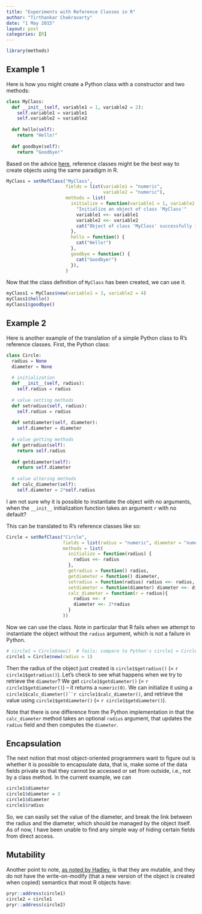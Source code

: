 ```yaml
---
title: "Experiments with Reference Classes in R"
author: "Tirthankar Chakravarty"
date: "1 May 2015"
layout: post
categories: [R]
---
```

```r
library(methods)
```

## Example 1
Here is how you might create a Python class with a constructor and two methods:

```python
class MyClass:
  def __init__(self, variable1 = 1, variable2 = 2):
    self.variable1 = variable1
    self.variable2 = variable2
  
  def hello(self):
    return "Hello!"
  
  def goodbye(self):
    return "Goodbye!"
```

Based on the advice [here](http://stackoverflow.com/q/11561284/1414455), reference classes might be the best way to create objects using the same paradigm in R.  

```r
MyClass = setRefClass("MyClass", 
                      fields = list(variable1 = "numeric",
                                    variable2 = "numeric"),
                      methods = list(
                        initialize = function(variable1 = 1, variable2 = 2) {
                          "Initialize an object of class 'MyClass'"
                          variable1 <<- variable1
                          variable2 <<- variable2
                          cat("Object of class 'MyClass' successfully intialized.")
                        },
                        hello = function() {
                          cat("Hello!")
                        },
                        goodbye = function() {
                          cat("Goodbye!")
                        }),
                      )
```
Now that the class definition of `MyClass` has been created, we can use it.
``` r
myClass1 = MyClass$new(variable1 = 3, variable2 = 4)
myClass1$hello()
myClass1$goodbye()
```

## Example 2
Here is another example of the translation of a simple Python class to R's reference classes. First, the Python class:
``` python
class Circle:
  radius = None
  diameter = None
  
  # initialization
  def __init__(self, radius):
    self.radius = radius
  
  # value setting methods
  def setradius(self, radius):
    self.radius = radius
  
  def setdiameter(self, diameter):
    self.diameter = diameter
  
  # value getting methods
  def getradius(self):
    return self.radius
  
  def getdiameter(self):
    return self.diameter
  
  # value altering methods
  def calc_diameter(self):
    self.diameter = 2*self.radius
```
I am not sure why it is possible to instantiate the object with no arguments, when the `__init__` initialization function takes an argument `r` with no default?

This can be translated to R's reference classes like so:
``` r
Circle = setRefClass("Circle", 
                     fields = list(radius = "numeric", diameter = "numeric"),
                     methods = list(
                       initialize = function(radius) {
                         radius <<- radius
                       },
                       getradius = function() radius,
                       getdiameter = function() diameter,
                       setradius = function(radius) radius <<- radius,
                       setdiameter = function(diameter) diameter <<- diameter,
                       calc_diameter = function(r = radius){
                         radius <<- r
                         diameter <<- 2*radius
                       } 
                     ))
```
Now we can use the class. Note in particular that R fails when we attempt to instantiate the object without the `radius` argument, which is not a failure in Python. 
``` r
# circle1 = Circle$new()  # fails; compare to Python's circle1 = Circle() 
circle1 = Circle$new(radius = 1)
```
Then the radius of the object just created is `circle1$getradius()` (= `r circle1$getradius()`). Let's check to see what happens when we try to retrieve the `diameter`? We get `circle1$getdiameter()` (= `r circle1$getdiameter()`) -- it returns a `numeric(0)`. We can initialize it using a `circle1$calc_diameter()``r circle1$calc_diameter()`, and retrieve the value using `circle1$getdiameter()` (= `r circle1$getdiameter()`).   

Note that there is one difference from the Python implementation in that the `calc_diameter` method takes an optional `radius` argument, that updates the `radius` field and then computes the `diameter`.

## Encapsulation
The next notion that most object-oriented programmers want to figure out is whether it is possible to encapsulate data, that is, make some of the data fields private so that they cannot be accessed or set from outside, i.e., not by a class method. In the current example, we can
``` r
circle1$diameter
circle1$diameter = 3
circle1$diameter
circle1$radius
```
So, we can easily set the value of the diameter, and break the link between the radius and the diameter, which should be managed by the object itself. As of now, I have been unable to find any simple way of hiding certain fields from direct access. 

## Mutability
Another point to note, [as noted by Hadley](http://adv-r.had.co.nz/OO-essentials.html#rc), is that they are mutable, and they do not have the write-on-modify (that a new version of the object is created when copied) semantics that most R objects have:
``` r
pryr::address(circle1)
circle2 = circle1
pryr::address(circle2)
```

